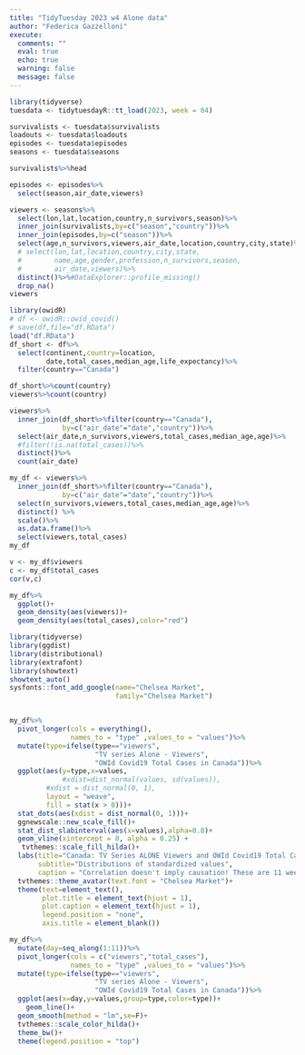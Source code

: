 ```yaml
---
title: "TidyTuesday 2023 w4 Alone data"
author: "Federica Gazzelloni"
execute:  
  comments: ""
  eval: true
  echo: true
  warning: false
  message: false
---
```


```r
library(tidyverse)
tuesdata <- tidytuesdayR::tt_load(2023, week = 04)
```


```r
survivalists <- tuesdata$survivalists
loadouts <- tuesdata$loadouts
episodes <- tuesdata$episodes
seasons <- tuesdata$seasons
```


```r
survivalists%>%head
```
```r
episodes <- episodes%>%
  select(season,air_date,viewers)
```


```r
viewers <- seasons%>%
  select(lon,lat,location,country,n_survivors,season)%>%
  inner_join(survivalists,by=c("season","country"))%>%
  inner_join(episodes,by=c("season"))%>%
  select(age,n_survivors,viewers,air_date,location,country,city,state)%>%
  # select(lon,lat,location,country,city,state,
  #        name,age,gender,profession,n_survivors,season,
  #        air_date,viewers)%>%
  distinct()%>%#DataExplorer::profile_missing()
  drop_na()
viewers
```



```r
library(owidR)
# df <- owidR::owid_covid()
# save(df,file="df.RData")
load("df.RData")
df_short <- df%>%
  select(continent,country=location,
         date,total_cases,median_age,life_expectancy)%>%
  filter(country=="Canada")


```

```r
df_short%>%count(country)
viewers%>%count(country)
```
```r
viewers%>%
  inner_join(df_short%>%filter(country=="Canada"),
             by=c("air_date"="date","country"))%>%
  select(air_date,n_survivors,viewers,total_cases,median_age,age)%>%
  #filter(!is.na(total_cases))%>%
  distinct()%>%
  count(air_date)
```


```r
my_df <- viewers%>%
  inner_join(df_short%>%filter(country=="Canada"),
             by=c("air_date"="date","country"))%>%
  select(n_survivors,viewers,total_cases,median_age,age)%>%
  distinct() %>%
  scale()%>%
  as.data.frame()%>%
  select(viewers,total_cases)
my_df
```


```r
v <- my_df$viewers
c <- my_df$total_cases
cor(v,c)
```

```r
my_df%>%
  ggplot()+
  geom_density(aes(viewers))+
  geom_density(aes(total_cases),color="red")
```


```r
library(tidyverse)
library(ggdist)
library(distributional)
library(extrafont)
library(showtext)
showtext_auto()
sysfonts::font_add_google(name="Chelsea Market",
                          family="Chelsea Market")


my_df%>%
  pivot_longer(cols = everything(), 
               names_to = "type" ,values_to = "values")%>%
  mutate(type=ifelse(type=="viewers",
                     "TV series Alone - Viewers",
                     "OWId Covid19 Total Cases in Canada"))%>%
  ggplot(aes(y=type,x=values,
             #xdist=dist_normal(values, sd(values)),
         #xdist = dist_normal(0, 1),
         layout = "weave",
         fill = stat(x > 0)))+
  stat_dots(aes(xdist = dist_normal(0, 1)))+
  ggnewscale::new_scale_fill()+
  stat_dist_slabinterval(aes(x=values),alpha=0.8)+
  geom_vline(xintercept = 0, alpha = 0.25) +
   tvthemes::scale_fill_hilda()+
  labs(title="Canada: TV Series ALONE Viewers and OWId Covid19 Total Cases",
       subtitle="Distributions of standardized values",
       caption = "Correlation doesn't imply causation! These are 11 weeks of Covid-19 (2020-06-11 - 2020-08-20) and ALONE Viewers\nDataSource: #TidyTuesday 2023 week4 Alone data\nDataViz: Federica Gazzelloni #30DayChartChallenge 2023 Day6 - OWId\n")+
  tvthemes::theme_avatar(text.font = "Chelsea Market")+
  theme(text=element_text(),
        plot.title = element_text(hjust = 1),
        plot.caption = element_text(hjust = 1),
        legend.position = "none",
        axis.title = element_blank())
```



```r
my_df%>%
  mutate(day=seq_along(1:11))%>%
  pivot_longer(cols = c("viewers","total_cases"), 
               names_to = "type" ,values_to = "values")%>%
  mutate(type=ifelse(type=="viewers",
                     "TV series Alone - Viewers",
                     "OWId Covid19 Total Cases in Canada"))%>%
  ggplot(aes(x=day,y=values,group=type,color=type))+
    geom_line()+
  geom_smooth(method = "lm",se=F)+
  tvthemes::scale_color_hilda()+
  theme_bw()+
  theme(legend.position = "top")
```

